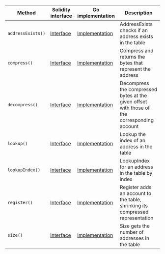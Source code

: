 <table>
  <thead>
    <tr>
      <th>Method</th>
      <th>Solidity interface</th>
      <th>Go implementation</th>
      <th>Description</th>
    </tr>
  </thead>
  <tbody>
    <tr>
      <td>
        <code>addressExists()</code>
      </td>
      <td>
        <a
          href="https://github.com/OffchainLabs/nitro-contracts/blob/bdb8f8c68b2229fe9309fe9c03b37017abd1a2cd/src/precompiles/ArbAddressTable.sol#L17"
          target="_blank"
        >
          Interface
        </a>
      </td>
      <td>
        <a
          href="https://github.com/OffchainLabs/nitro/blob/v3.6.5/precompiles/ArbAddressTable.go#L17"
          target="_blank"
        >
          Implementation
        </a>
      </td>
      <td>AddressExists checks if an address exists in the table</td>
    </tr>
    <tr>
      <td>
        <code>compress()</code>
      </td>
      <td>
        <a
          href="https://github.com/OffchainLabs/nitro-contracts/blob/bdb8f8c68b2229fe9309fe9c03b37017abd1a2cd/src/precompiles/ArbAddressTable.sol#L26"
          target="_blank"
        >
          Interface
        </a>
      </td>
      <td>
        <a
          href="https://github.com/OffchainLabs/nitro/blob/v3.6.5/precompiles/ArbAddressTable.go#L22"
          target="_blank"
        >
          Implementation
        </a>
      </td>
      <td>Compress and returns the bytes that represent the address</td>
    </tr>
    <tr>
      <td>
        <code>decompress()</code>
      </td>
      <td>
        <a
          href="https://github.com/OffchainLabs/nitro-contracts/blob/bdb8f8c68b2229fe9309fe9c03b37017abd1a2cd/src/precompiles/ArbAddressTable.sol#L36"
          target="_blank"
        >
          Interface
        </a>
      </td>
      <td>
        <a
          href="https://github.com/OffchainLabs/nitro/blob/v3.6.5/precompiles/ArbAddressTable.go#L27"
          target="_blank"
        >
          Implementation
        </a>
      </td>
      <td>
        Decompress the compressed bytes at the given offset with those of the corresponding account
      </td>
    </tr>
    <tr>
      <td>
        <code>lookup()</code>
      </td>
      <td>
        <a
          href="https://github.com/OffchainLabs/nitro-contracts/blob/bdb8f8c68b2229fe9309fe9c03b37017abd1a2cd/src/precompiles/ArbAddressTable.sol#L45"
          target="_blank"
        >
          Interface
        </a>
      </td>
      <td>
        <a
          href="https://github.com/OffchainLabs/nitro/blob/v3.6.5/precompiles/ArbAddressTable.go#L40"
          target="_blank"
        >
          Implementation
        </a>
      </td>
      <td>Lookup the index of an address in the table</td>
    </tr>
    <tr>
      <td>
        <code>lookupIndex()</code>
      </td>
      <td>
        <a
          href="https://github.com/OffchainLabs/nitro-contracts/blob/bdb8f8c68b2229fe9309fe9c03b37017abd1a2cd/src/precompiles/ArbAddressTable.sol#L53"
          target="_blank"
        >
          Interface
        </a>
      </td>
      <td>
        <a
          href="https://github.com/OffchainLabs/nitro/blob/v3.6.5/precompiles/ArbAddressTable.go#L52"
          target="_blank"
        >
          Implementation
        </a>
      </td>
      <td>LookupIndex for an address in the table by index</td>
    </tr>
    <tr>
      <td>
        <code>register()</code>
      </td>
      <td>
        <a
          href="https://github.com/OffchainLabs/nitro-contracts/blob/bdb8f8c68b2229fe9309fe9c03b37017abd1a2cd/src/precompiles/ArbAddressTable.sol#L62"
          target="_blank"
        >
          Interface
        </a>
      </td>
      <td>
        <a
          href="https://github.com/OffchainLabs/nitro/blob/v3.6.5/precompiles/ArbAddressTable.go#L67"
          target="_blank"
        >
          Implementation
        </a>
      </td>
      <td>Register adds an account to the table, shrinking its compressed representation</td>
    </tr>
    <tr>
      <td>
        <code>size()</code>
      </td>
      <td>
        <a
          href="https://github.com/OffchainLabs/nitro-contracts/blob/bdb8f8c68b2229fe9309fe9c03b37017abd1a2cd/src/precompiles/ArbAddressTable.sol#L69"
          target="_blank"
        >
          Interface
        </a>
      </td>
      <td>
        <a
          href="https://github.com/OffchainLabs/nitro/blob/v3.6.5/precompiles/ArbAddressTable.go#L73"
          target="_blank"
        >
          Implementation
        </a>
      </td>
      <td>Size gets the number of addresses in the table</td>
    </tr>
  </tbody>
</table>

